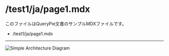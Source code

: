 # /test1/ja/page1.mdx

このファイルはQueryPie文書のサンプルMDXファイルです。

- /test1/ja/page1.mdx
----
![Simple Architecture Diagram](./simple-architecture.png)
